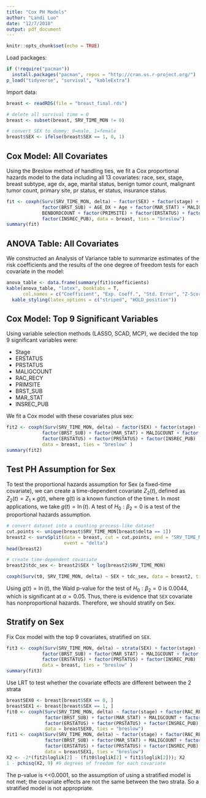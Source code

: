 ```yaml
---
title: "Cox PH Models"
author: "Landi Luo"
date: "12/7/2018"
output: pdf_document
---
```


```r
knitr::opts_chunk$set(echo = TRUE)
```

Load packages:
```r
if (!require("pacman"))  
  install.packages("pacman", repos = "http://cran.us.r-project.org/")
p_load("tidyverse", "survival", "kableExtra")
```

Import data:
```r
breast <- readRDS(file = "breast_final.rds")

# delete all survival time = 0
breast <- subset(breast, SRV_TIME_MON != 0)

# convert SEX to dummy: 0=male, 1=female
breast$SEX <- ifelse(breast$SEX == 1, 0, 1)
```

## Cox Model: All Covariates

Using the Breslow method of handling ties, we fit a Cox proportional hazards model to the data including all 13 covariates: race, sex, stage, breast subtype, age dx, age, marital status, benign tumor count, malignant tumor count, primary site, pr status, er status, insurance status.

```r
fit <- coxph(Surv(SRV_TIME_MON, delta) ~ factor(SEX) + factor(stage) + factor(RAC_RECY) + 
             factor(BRST_SUB) + AGE_DX + Age + factor(MAR_STAT) + MALIGCOUNT + 
             BENBORDCOUNT + factor(PRIMSITE) + factor(ERSTATUS) + factor(PRSTATUS) + 
             factor(INSREC_PUB), data = breast, ties = "breslow")
summary(fit)
```

## ANOVA Table: All Covariates

We constructed an Analysis of Variance table to summarize estimates of the risk coefficients and the results of the one degree of freedom tests for each covariate in the model:
```r
anova_table <- data.frame(summary(fit)$coefficients)
kable(anova_table, "latex", booktabs = T,
      col.names = c("Coefficient", "Exp. Coeff.", "Std. Error", "Z-Score", "P-Value")) %>%
  kable_styling(latex_options = c("striped", "HOLD_position"))
```

## Cox Model: Top 9 Significant Variables
Using variable selection methods (LASSO, SCAD, MCP), we decided the top 9 significant variables were: 

- Stage
- ERSTATUS
- PRSTATUS
- MALIGCOUNT
- RAC_RECY
- PRIMSITE
- BRST_SUB
- MAR_STAT
- INSREC_PUB

We fit a Cox model with these covariates plus sex:
```r
fit2 <- coxph(Surv(SRV_TIME_MON, delta) ~ factor(SEX) + factor(stage) + factor(RAC_RECY) + 
             factor(BRST_SUB) + factor(MAR_STAT) + MALIGCOUNT + factor(PRIMSITE) + 
             factor(ERSTATUS) + factor(PRSTATUS) + factor(INSREC_PUB) , 
             data = breast, ties = "breslow" )
summary(fit2)
```

## Test PH Assumption for Sex

To test the proportional hazards assumption for Sex (a fixed-time covariate), we can create a time-dependent covariate $Z_2(t)$, defined as $Z_2(t)=Z_1 \times g(t)$, where g(t) is a known function of the time t. In most applications, we take $g(t)=\ln(t)$. A test of $H_0:\beta_2=0$ is a test of the proportional hazards assumption.
```r
# convert dataset into a counting process-like dataset
cut.points <- unique(breast$SRV_TIME_MON[breast$delta == 1])
breast2 <- survSplit(data = breast, cut = cut.points, end = "SRV_TIME_MON", start = "t0",
                     event = "delta")
head(breast2)

# create time-dependent covariate
breast2$tdc_sex <- breast2$SEX * log(breast2$SRV_TIME_MON)

coxph(Surv(t0, SRV_TIME_MON, delta) ~ SEX + tdc_sex, data = breast2, ties = "breslow")
```

Using $g(t)=\ln(t)$, the Wald p-value for the test of $H_0:\beta_2=0$ is 0.0044, which is significant at $\alpha=0.05$. Thus, there is evidence that `SEX` covariate has nonproportional hazards. Therefore, we should stratify on Sex.

## Stratify on Sex

Fix Cox model with the top 9 covariates, stratified on `SEX`.

```r
fit3 <- coxph(Surv(SRV_TIME_MON, delta) ~ strata(SEX) + factor(stage) + factor(RAC_RECY) + 
             factor(BRST_SUB) + factor(MAR_STAT) + MALIGCOUNT + factor(PRIMSITE) + 
             factor(ERSTATUS) + factor(PRSTATUS) + factor(INSREC_PUB) , 
             data = breast, ties = "breslow" )
summary(fit3)
```

Use LRT to test whether the covariate effects are different between the 2 strata
```r
breastSEX0 <- breast[breast$SEX == 0, ]
breastSEX1 <- breast[breast$SEX == 1, ]
fit0 <- coxph(Surv(SRV_TIME_MON, delta) ~ factor(stage) + factor(RAC_RECY) + 
              factor(BRST_SUB) + factor(MAR_STAT) + MALIGCOUNT + factor(PRIMSITE) + 
              factor(ERSTATUS) + factor(PRSTATUS) + factor(INSREC_PUB), 
              data = breastSEX0, ties = "breslow")
fit1 <- coxph(Surv(SRV_TIME_MON, delta) ~ factor(stage) + factor(RAC_RECY) + 
              factor(BRST_SUB) + factor(MAR_STAT) + MALIGCOUNT + factor(PRIMSITE) + 
              factor(ERSTATUS) + factor(PRSTATUS) + factor(INSREC_PUB), 
              data = breastSEX1, ties = "breslow")
X2 <- -2*(fit2$loglik[2] - (fit0$loglik[2] + fit1$loglik[2])); X2
1 - pchisq(X2, 9) #9 degrees of freedom for each covariate
```

The p-value is <<0.0001, so the assumption of using a stratified model is not met; the covariate effects are not the same between the two strata. So a stratified model is not appropriate.


